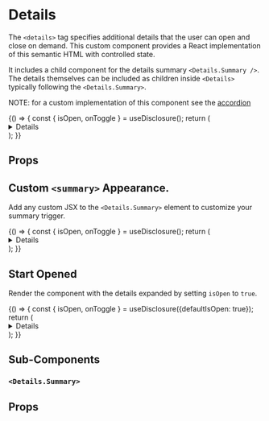 
<Meta title="Components/Details/Overview" component={Details} />

# Details

The `<details>` tag specifies additional details that the user can open and close on demand. This custom component
provides a React implementation of this semantic HTML with controlled state.

It includes a child component for the details summary `<Details.Summary />`. The details themselves can be included as children
inside `<Details>` typically following the `<Details.Summary>`.

NOTE: for a custom implementation of this component see the [accordion](/?path=/story/components-accordion-overview--default-story)

<Canvas isExpanded>
  <Story name="Demo">
    {() => {
      const { isOpen, onToggle } = useDisclosure();
      return (
        <Details isOpen={isOpen}>
          <Details.Summary isDetailsOpen={isOpen} onToggle={onToggle} display="inline">
            What is Palmetto's Mission?
          </Details.Summary>
          <Box padding="md 0" childGap="sm">
            <Box fontSize="lg" as="h4">Leading the World Towards a Clean Energy Future</Box>
            <Box as="p">
              We are on a mission to stop climate change before we reach an irreversible tipping
              point. Yes, this requires large shifts by entire nations and entire populations. It
              requires urgency and change on a massive scale. But technological advancements have
              put it within reach.
            </Box>
          </Box>
        </Details>
      );
    }}
  </Story>
</Canvas>

## Props

<ArgsTable of={Details} />

## Custom `<summary>` Appearance.

Add any custom JSX to the `<Details.Summary>` element to customize your summary trigger.

<Canvas isExpanded>
  <Story name="With custom summary">
    {() => {
      const { isOpen, onToggle } = useDisclosure();
      return (
        <Details isOpen={isOpen}>
          <Details.Summary fontWeight="bold" color="primary-500" hover={{ color: 'primary-600'}} isDetailsOpen={isOpen} onToggle={onToggle}>
            Do you have my reservation?
          </Details.Summary>
          <Box padding="md 0" as="p">
            See, you know how to take the reservation, you just don't know how to hold the
            reservation and that's really the most important part of the reservation, the holding.
            Anybody can just take them.
          </Box>
        </Details>
      );
    }}
  </Story>
</Canvas>

## Start Opened

Render the component with the details expanded by setting `isOpen` to `true`.

<Canvas isExpanded>
  <Story name="Opened">
    {() => {
      const { isOpen, onToggle } = useDisclosure({defaultIsOpen: true});
      return (
        <Details isOpen={isOpen}>
          <Details.Summary fontWeight="bold" color="primary-500" hover={{ color: 'primary-600'}} isDetailsOpen={isOpen} onToggle={onToggle}>
            Do you have my reservation?
          </Details.Summary>
          <Box padding="md 0" as="p">
            See, you know how to take the reservation, you just don't know how to hold the
            reservation and that's really the most important part of the reservation, the holding.
            Anybody can just take them.
          </Box>
        </Details>
      );
    }}
  </Story>
</Canvas>

## Sub-Components

### `<Details.Summary>`

## Props

<ArgsTable of={DetailsSummary} />
